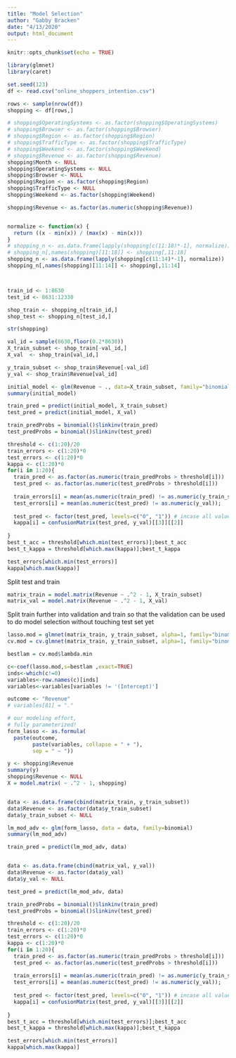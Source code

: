 ```yaml
---
title: "Model Selection"
author: "Gabby Bracken"
date: "4/13/2020"
output: html_document
---
```


```r
knitr::opts_chunk$set(echo = TRUE)
```

```r
library(glmnet)
library(caret)
```

```r
set.seed(123)
df <- read.csv("online_shoppers_intention.csv")

rows <- sample(nrow(df))
shopping <- df[rows,]
```


```r
# shopping$OperatingSystems <- as.factor(shopping$OperatingSystems)
# shopping$Browser <- as.factor(shopping$Browser)
# shopping$Region <- as.factor(shopping$Region)
# shopping$TrafficType <- as.factor(shopping$TrafficType)
# shopping$Weekend <- as.factor(shopping$Weekend)
# shopping$Revenue <- as.factor(shopping$Revenue)
shopping$Month <- NULL
shopping$OperatingSystems <- NULL
shopping$Browser <- NULL
shopping$Region <- as.factor(shopping$Region)
shopping$TrafficType <- NULL
shopping$Weekend <- as.factor(shopping$Weekend)

shopping$Revenue <- as.factor(as.numeric(shopping$Revenue))


normalize <- function(x) {
  return ((x - min(x)) / (max(x) - min(x)))
}
# shopping_n <- as.data.frame(lapply(shopping[c(11:18)*-1], normalize)) 
# shopping_n[,names(shopping)[11:18]] <- shopping[,11:18]
shopping_n <- as.data.frame(lapply(shopping[c(11:14)*-1], normalize)) 
shopping_n[,names(shopping)[11:14]] <- shopping[,11:14]



train_id <- 1:8630
test_id <- 8631:12330

shop_train <- shopping_n[train_id,]
shop_test <- shopping_n[test_id,]

str(shopping)
```

```r
val_id = sample(8630,floor(0.2*8630))
X_train_subset <- shop_train[-val_id,]
X_val  <- shop_train[val_id,]

y_train_subset <- shop_train$Revenue[-val_id]
y_val <- shop_train$Revenue[val_id]
```

```r
initial_model <- glm(Revenue ~ ., data=X_train_subset, family="binomial")
summary(initial_model)
```

```r
train_pred = predict(initial_model, X_train_subset)
test_pred = predict(initial_model, X_val)

train_predProbs = binomial()$linkinv(train_pred)
test_predProbs = binomial()$linkinv(test_pred)

threshold <- c(1:20)/20
train_errors <- c(1:20)*0
test_errors <- c(1:20)*0
kappa <- c(1:20)*0
for(i in 1:20){
  train_pred <- as.factor(as.numeric(train_predProbs > threshold[i]))
  test_pred <- as.factor(as.numeric(test_predProbs > threshold[i]))
  
  train_errors[i] = mean(as.numeric(train_pred) != as.numeric(y_train_subset));
  test_errors[i] = mean(as.numeric(test_pred) != as.numeric(y_val));
  
  test_pred <- factor(test_pred, levels=c("0", "1")) # incase all values are 0 or 1
  kappa[i] = confusionMatrix(test_pred, y_val)[[3]][[2]]
  
}
best_t_acc = threshold[which.min(test_errors)];best_t_acc
best_t_kappa = threshold[which.max(kappa)];best_t_kappa

test_errors[which.min(test_errors)]
kappa[which.max(kappa)]
```



Split test and train
```r
matrix_train = model.matrix(Revenue ~ .^2 - 1, X_train_subset)
matrix_val = model.matrix(Revenue ~ .^2 - 1, X_val)
```


Split train further into validation and train so that the validation can be used to do model selection without touching test set yet

```r
lasso.mod = glmnet(matrix_train, y_train_subset, alpha=1, family="binomial")
cv.mod = cv.glmnet(matrix_train, y_train_subset, alpha=1, family="binomial")

bestlam = cv.mod$lambda.min

c<-coef(lasso.mod,s=bestlam ,exact=TRUE)
inds<-which(c!=0)
variables<-row.names(c)[inds]
variables<-variables[variables != '(Intercept)']

outcome <- "Revenue"
# variables[81] = "."

# our modeling effort, 
# fully parameterized!
form_lasso <- as.formula(
  paste(outcome, 
        paste(variables, collapse = " + "), 
        sep = " ~ "))

y <- shopping$Revenue
summary(y)
shopping$Revenue <- NULL
X = model.matrix( ~ .^2 - 1, shopping)


data <- as.data.frame(cbind(matrix_train, y_train_subset))
data$Revenue <- as.factor(data$y_train_subset)
data$y_train_subset <- NULL

lm_mod_adv <- glm(form_lasso, data = data, family=binomial)
summary(lm_mod_adv)
```

```r
train_pred = predict(lm_mod_adv, data)


data <- as.data.frame(cbind(matrix_val, y_val))
data$Revenue <- as.factor(data$y_val)
data$y_val <- NULL

test_pred = predict(lm_mod_adv, data)

train_predProbs = binomial()$linkinv(train_pred)
test_predProbs = binomial()$linkinv(test_pred)

threshold <- c(1:20)/20
train_errors <- c(1:20)*0
test_errors <- c(1:20)*0
kappa <- c(1:20)*0
for(i in 1:20){
  train_pred <- as.factor(as.numeric(train_predProbs > threshold[i]))
  test_pred <- as.factor(as.numeric(test_predProbs > threshold[i]))
  
  train_errors[i] = mean(as.numeric(train_pred) != as.numeric(y_train_subset));
  test_errors[i] = mean(as.numeric(test_pred) != as.numeric(y_val));
  
  test_pred <- factor(test_pred, levels=c("0", "1")) # incase all values are 0 or 1
  kappa[i] = confusionMatrix(test_pred, y_val)[[3]][[2]]
  
}
best_t_acc = threshold[which.min(test_errors)];best_t_acc
best_t_kappa = threshold[which.max(kappa)];best_t_kappa

test_errors[which.min(test_errors)]
kappa[which.max(kappa)]
```
